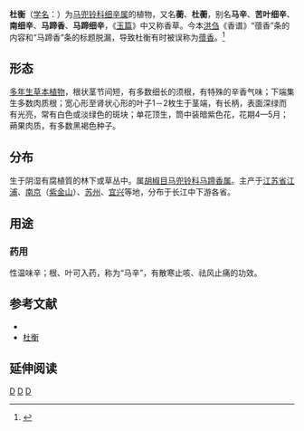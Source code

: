 {{about|植物名|原中共陕西省委书记，后任中华民国第一届国民大会代表|杜衡 (陕西)|中华民国作家|杜衡 (作家)}}
{{Speciesbox 
| taxon = Asarum forbesii
| authority = [[卡爾·林奈|Linnaeus]], 1758
}}

'''杜衡'''（[[学名|学名]]：{{lang|la|''Asarum forbesii''}}）为[[马兜铃科|马兜铃科]][[细辛属|细辛属]]的植物，又名'''蘅'''、'''杜蘅'''，别名'''马辛'''、'''苦叶细辛'''、'''南细辛'''、'''马蹄香'''、'''马蹄细辛'''，《[[玉篇|玉篇]]》中又称香草。今本[[洪刍|洪刍]]《香谱》“蘹香”条的内容和“马蹄香”条的标题脱漏，导致杜衡有时被误称为[[蘹香|蘹香]]。<ref>{{Cite journal|title=今傳本《香譜》非洪芻作辨|author=董岑仕|journal=中國四庫學|year=2019|volume=4}}</ref>

== 形态 ==
[[多年生草本植物|多年生草本植物]]，根状茎节间短，有多数细长的须根，有特殊的辛香气味；下端集生多数肉质根；宽心形至肾状心形的叶子1－2枚生于茎端，有长柄，表面深绿而有光亮，常有白色或淡绿色的斑块；单花顶生，筒中装暗紫色花，花期4—5月；蒴果肉质，有多数黑褐色种子。

== 分布 ==
生于阴湿有腐植質的林下或草丛中。属[[胡椒目|胡椒目]][[马兜铃科|马兜铃科]][[马蹄香属|马蹄香属]]。主产于[[江苏省|江苏省]][[江浦|江浦]]、[[南京|南京]]（[[紫金山|紫金山]]）、[[苏州|苏州]]、[[宜兴|宜兴]]等地，分布于长江中下游各省。

== 用途 ==
===药用===
性温味辛；根、叶可入药，称为“马辛”，有散寒止咳、祛风止痛的功效。

== 参考文献 ==
<div class="references-small">
* {{cite web| url =http://www.bioinfo.cn/db05/KmzwSpecies.php?action=view&id=494| title =杜衡| work =《中国高等植物数据库全库》| publisher =中国科学院微生物研究所| author =昆明植物研究所| accessdate =2009-02-21| deadurl =yes| archiveurl =https://web.archive.org/web/20160305002340/http://www.bioinfo.cn/db05/KmzwSpecies.php?action=view&id=494| archivedate =2016-03-05}}
* [http://www.zw3w.com/12082.html 杜衡]{{Dead link}}
</div>

== 延伸阅读 ==
{{Wikisource further reading}}

{{Taxonbar|from=Q11099378}}

[[Category:细辛属|D]]
[[Category:卡尔·林奈命名的生物分类|D]]
[[Category:1758年描述的植物|D]]